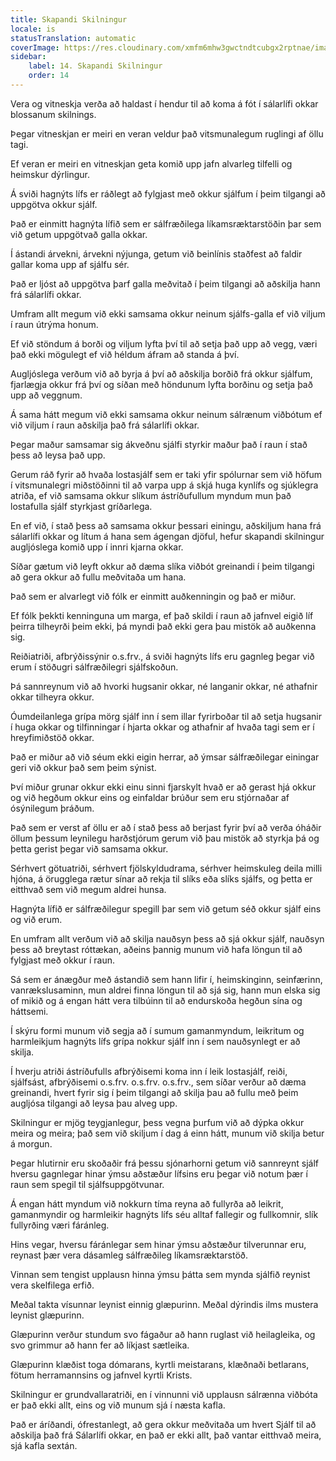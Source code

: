```yaml
---
title: Skapandi Skilningur
locale: is
statusTranslation: automatic
coverImage: https://res.cloudinary.com/xmfm6mhw3gwctndtcubgx2rptnae/image/upload/v1741354419/small_cover_la_gran_rebelion_28716e29d2.webp
sidebar:
    label: 14. Skapandi Skilningur
    order: 14
---
```

Vera og vitneskja verða að haldast í hendur til að koma á fót í sálarlífi okkar blossanum skilnings.

Þegar vitneskjan er meiri en veran veldur það vitsmunalegum ruglingi af öllu tagi.

Ef veran er meiri en vitneskjan geta komið upp jafn alvarleg tilfelli og heimskur dýrlingur.

Á sviði hagnýts lífs er ráðlegt að fylgjast með okkur sjálfum í þeim tilgangi að uppgötva okkur sjálf.

Það er einmitt hagnýta lífið sem er sálfræðilega líkamsræktarstöðin þar sem við getum uppgötvað galla okkar.

Í ástandi árvekni, árvekni nýjunga, getum við beinlínis staðfest að faldir gallar koma upp af sjálfu sér.

Það er ljóst að uppgötva þarf galla meðvitað í þeim tilgangi að aðskilja hann frá sálarlífi okkar.

Umfram allt megum við ekki samsama okkur neinum sjálfs-galla ef við viljum í raun útrýma honum.

Ef við stöndum á borði og viljum lyfta því til að setja það upp að vegg, væri það ekki mögulegt ef við héldum áfram að standa á því.

Augljóslega verðum við að byrja á því að aðskilja borðið frá okkur sjálfum, fjarlægja okkur frá því og síðan með höndunum lyfta borðinu og setja það upp að veggnum.

Á sama hátt megum við ekki samsama okkur neinum sálrænum viðbótum ef við viljum í raun aðskilja það frá sálarlífi okkar.

Þegar maður samsamar sig ákveðnu sjálfi styrkir maður það í raun í stað þess að leysa það upp.

Gerum ráð fyrir að hvaða lostasjálf sem er taki yfir spólurnar sem við höfum í vitsmunalegri miðstöðinni til að varpa upp á skjá huga kynlífs og sjúklegra atriða, ef við samsama okkur slíkum ástríðufullum myndum mun það lostafulla sjálf styrkjast gríðarlega.

En ef við, í stað þess að samsama okkur þessari einingu, aðskiljum hana frá sálarlífi okkar og lítum á hana sem ágengan djöful, hefur skapandi skilningur augljóslega komið upp í innri kjarna okkar.

Síðar gætum við leyft okkur að dæma slíka viðbót greinandi í þeim tilgangi að gera okkur að fullu meðvitaða um hana.

Það sem er alvarlegt við fólk er einmitt auðkenningin og það er miður.

Ef fólk þekkti kenninguna um marga, ef það skildi í raun að jafnvel eigið líf þeirra tilheyrði þeim ekki, þá myndi það ekki gera þau mistök að auðkenna sig.

Reiðiatriði, afbrýðissýnir o.s.frv., á sviði hagnýts lífs eru gagnleg þegar við erum í stöðugri sálfræðilegri sjálfskoðun.

Þá sannreynum við að hvorki hugsanir okkar, né langanir okkar, né athafnir okkar tilheyra okkur.

Óumdeilanlega grípa mörg sjálf inn í sem illar fyrirboðar til að setja hugsanir í huga okkar og tilfinningar í hjarta okkar og athafnir af hvaða tagi sem er í hreyfimiðstöð okkar.

Það er miður að við séum ekki eigin herrar, að ýmsar sálfræðilegar einingar geri við okkur það sem þeim sýnist.

Því miður grunar okkur ekki einu sinni fjarskylt hvað er að gerast hjá okkur og við hegðum okkur eins og einfaldar brúður sem eru stjórnaðar af ósýnilegum þráðum.

Það sem er verst af öllu er að í stað þess að berjast fyrir því að verða óháðir öllum þessum leynilegu harðstjórum gerum við þau mistök að styrkja þá og þetta gerist þegar við samsama okkur.

Sérhvert götuatriði, sérhvert fjölskyldudrama, sérhver heimskuleg deila milli hjóna, á örugglega rætur sínar að rekja til slíks eða slíks sjálfs, og þetta er eitthvað sem við megum aldrei hunsa.

Hagnýta lífið er sálfræðilegur spegill þar sem við getum séð okkur sjálf eins og við erum.

En umfram allt verðum við að skilja nauðsyn þess að sjá okkur sjálf, nauðsyn þess að breytast róttækan, aðeins þannig munum við hafa löngun til að fylgjast með okkur í raun.

Sá sem er ánægður með ástandið sem hann lifir í, heimskinginn, seinfærinn, vanrækslusaminn, mun aldrei finna löngun til að sjá sig, hann mun elska sig of mikið og á engan hátt vera tilbúinn til að endurskoða hegðun sína og háttsemi.

Í skýru formi munum við segja að í sumum gamanmyndum, leikritum og harmleikjum hagnýts lífs grípa nokkur sjálf inn í sem nauðsynlegt er að skilja.

Í hverju atriði ástríðufulls afbrýðisemi koma inn í leik lostasjálf, reiði, sjálfsást, afbrýðisemi o.s.frv. o.s.frv. o.s.frv., sem síðar verður að dæma greinandi, hvert fyrir sig í þeim tilgangi að skilja þau að fullu með þeim augljósa tilgangi að leysa þau alveg upp.

Skilningur er mjög teygjanlegur, þess vegna þurfum við að dýpka okkur meira og meira; það sem við skiljum í dag á einn hátt, munum við skilja betur á morgun.

Þegar hlutirnir eru skoðaðir frá þessu sjónarhorni getum við sannreynt sjálf hversu gagnlegar hinar ýmsu aðstæður lífsins eru þegar við notum þær í raun sem spegil til sjálfsuppgötvunar.

Á engan hátt myndum við nokkurn tíma reyna að fullyrða að leikrit, gamanmyndir og harmleikir hagnýts lífs séu alltaf fallegir og fullkomnir, slík fullyrðing væri fáránleg.

Hins vegar, hversu fáránlegar sem hinar ýmsu aðstæður tilverunnar eru, reynast þær vera dásamleg sálfræðileg líkamsræktarstöð.

Vinnan sem tengist upplausn hinna ýmsu þátta sem mynda sjálfið reynist vera skelfilega erfið.

Meðal takta vísunnar leynist einnig glæpurinn. Meðal dýrindis ilms mustera leynist glæpurinn.

Glæpurinn verður stundum svo fágaður að hann ruglast við heilagleika, og svo grimmur að hann fer að líkjast sætleika.

Glæpurinn klæðist toga dómarans, kyrtli meistarans, klæðnaði betlarans, fötum herramannsins og jafnvel kyrtli Krists.

Skilningur er grundvallaratriði, en í vinnunni við upplausn sálrænna viðbóta er það ekki allt, eins og við munum sjá í næsta kafla.

Það er áríðandi, ófrestanlegt, að gera okkur meðvitaða um hvert Sjálf til að aðskilja það frá Sálarlífi okkar, en það er ekki allt, það vantar eitthvað meira, sjá kafla sextán.

